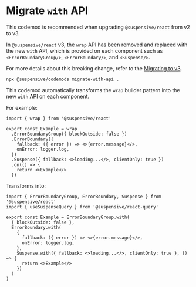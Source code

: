 
# Migrate `with` API

<Callout type='info'>

This codemod is recommended when upgrading `@suspensive/react` from v2 to v3.

</Callout>

In `@suspensive/react` v3, the `wrap` API has been removed and replaced with the new `with` API, which is provided on each component such as `<ErrorBoundaryGroup/>`, `<ErrorBoundary/>`, and `<Suspense/>`.

For more details about this breaking change, refer to the [Migrating to v3](/docs/react/migration/migrate-to-v3).

```shell
npx @suspensive/codemods migrate-with-api .
```

This codemod automatically transforms the `wrap` builder pattern into the new `with` API on each component.

For example:

```tsx /wrap/
import { wrap } from '@suspensive/react'

export const Example = wrap
  .ErrorBoundaryGroup({ blockOutside: false })
  .ErrorBoundary({
    fallback: ({ error }) => <>{error.message}</>,
    onError: logger.log,
  })
  .Suspense({ fallback: <>loading...</>, clientOnly: true })
  .on(() => {
    return <>Example</>
  })
```

Transforms into:

```tsx /with/
import { ErrorBoundaryGroup, ErrorBoundary, Suspense } from '@suspensive/react'
import { useSuspenseQuery } from '@suspensive/react-query'

export const Example = ErrorBoundaryGroup.with(
  { blockOutside: false },
  ErrorBoundary.with(
    {
      fallback: ({ error }) => <>{error.message}</>,
      onError: logger.log,
    },
    Suspense.with({ fallback: <>loading...</>, clientOnly: true }, () => {
      return <>Example</>
    })
  )
)
```
